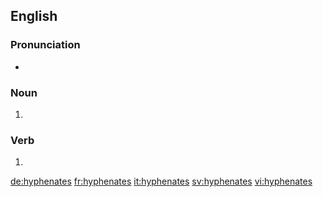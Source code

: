 ==English==

===Pronunciation===
* {{a|UK}} {{IPA|/ˈhʌɪf(ə)neɪt/|lang=en}}

===Noun===
{{head|en|noun form}}

# {{plural of|hyphenate|lang=en}}

===Verb===
{{head|en|verb form}}

# {{en-third-person singular of|hyphenate}}

[[de:hyphenates]]
[[fr:hyphenates]]
[[it:hyphenates]]
[[sv:hyphenates]]
[[vi:hyphenates]]